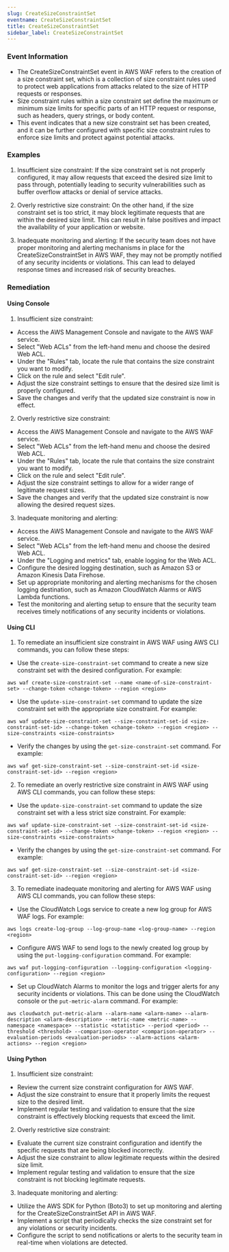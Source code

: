 ```yaml
--- 
slug: CreateSizeConstraintSet
eventname: CreateSizeConstraintSet
title: CreateSizeConstraintSet
sidebar_label: CreateSizeConstraintSet
---
```

                       
### Event Information

- The CreateSizeConstraintSet event in AWS WAF refers to the creation of a size constraint set, which is a collection of size constraint rules used to protect web applications from attacks related to the size of HTTP requests or responses.
- Size constraint rules within a size constraint set define the maximum or minimum size limits for specific parts of an HTTP request or response, such as headers, query strings, or body content.
- This event indicates that a new size constraint set has been created, and it can be further configured with specific size constraint rules to enforce size limits and protect against potential attacks.


### Examples

1. Insufficient size constraint: If the size constraint set is not properly configured, it may allow requests that exceed the desired size limit to pass through, potentially leading to security vulnerabilities such as buffer overflow attacks or denial of service attacks.

2. Overly restrictive size constraint: On the other hand, if the size constraint set is too strict, it may block legitimate requests that are within the desired size limit. This can result in false positives and impact the availability of your application or website.

3. Inadequate monitoring and alerting: If the security team does not have proper monitoring and alerting mechanisms in place for the CreateSizeConstraintSet in AWS WAF, they may not be promptly notified of any security incidents or violations. This can lead to delayed response times and increased risk of security breaches.

### Remediation

#### Using Console

1. Insufficient size constraint:
- Access the AWS Management Console and navigate to the AWS WAF service.
- Select "Web ACLs" from the left-hand menu and choose the desired Web ACL.
- Under the "Rules" tab, locate the rule that contains the size constraint you want to modify.
- Click on the rule and select "Edit rule".
- Adjust the size constraint settings to ensure that the desired size limit is properly configured.
- Save the changes and verify that the updated size constraint is now in effect.

2. Overly restrictive size constraint:
- Access the AWS Management Console and navigate to the AWS WAF service.
- Select "Web ACLs" from the left-hand menu and choose the desired Web ACL.
- Under the "Rules" tab, locate the rule that contains the size constraint you want to modify.
- Click on the rule and select "Edit rule".
- Adjust the size constraint settings to allow for a wider range of legitimate request sizes.
- Save the changes and verify that the updated size constraint is now allowing the desired request sizes.

3. Inadequate monitoring and alerting:
- Access the AWS Management Console and navigate to the AWS WAF service.
- Select "Web ACLs" from the left-hand menu and choose the desired Web ACL.
- Under the "Logging and metrics" tab, enable logging for the Web ACL.
- Configure the desired logging destination, such as Amazon S3 or Amazon Kinesis Data Firehose.
- Set up appropriate monitoring and alerting mechanisms for the chosen logging destination, such as Amazon CloudWatch Alarms or AWS Lambda functions.
- Test the monitoring and alerting setup to ensure that the security team receives timely notifications of any security incidents or violations.

#### Using CLI

1. To remediate an insufficient size constraint in AWS WAF using AWS CLI commands, you can follow these steps:

- Use the `create-size-constraint-set` command to create a new size constraint set with the desired configuration. For example:
```
aws waf create-size-constraint-set --name <name-of-size-constraint-set> --change-token <change-token> --region <region>
```

- Use the `update-size-constraint-set` command to update the size constraint set with the appropriate size constraint. For example:
```
aws waf update-size-constraint-set --size-constraint-set-id <size-constraint-set-id> --change-token <change-token> --region <region> --size-constraints <size-constraints>
```

- Verify the changes by using the `get-size-constraint-set` command. For example:
```
aws waf get-size-constraint-set --size-constraint-set-id <size-constraint-set-id> --region <region>
```

2. To remediate an overly restrictive size constraint in AWS WAF using AWS CLI commands, you can follow these steps:

- Use the `update-size-constraint-set` command to update the size constraint set with a less strict size constraint. For example:
```
aws waf update-size-constraint-set --size-constraint-set-id <size-constraint-set-id> --change-token <change-token> --region <region> --size-constraints <size-constraints>
```

- Verify the changes by using the `get-size-constraint-set` command. For example:
```
aws waf get-size-constraint-set --size-constraint-set-id <size-constraint-set-id> --region <region>
```

3. To remediate inadequate monitoring and alerting for AWS WAF using AWS CLI commands, you can follow these steps:

- Use the CloudWatch Logs service to create a new log group for AWS WAF logs. For example:
```
aws logs create-log-group --log-group-name <log-group-name> --region <region>
```

- Configure AWS WAF to send logs to the newly created log group by using the `put-logging-configuration` command. For example:
```
aws waf put-logging-configuration --logging-configuration <logging-configuration> --region <region>
```

- Set up CloudWatch Alarms to monitor the logs and trigger alerts for any security incidents or violations. This can be done using the CloudWatch console or the `put-metric-alarm` command. For example:
```
aws cloudwatch put-metric-alarm --alarm-name <alarm-name> --alarm-description <alarm-description> --metric-name <metric-name> --namespace <namespace> --statistic <statistic> --period <period> --threshold <threshold> --comparison-operator <comparison-operator> --evaluation-periods <evaluation-periods> --alarm-actions <alarm-actions> --region <region>
```

#### Using Python

1. Insufficient size constraint:
- Review the current size constraint configuration for AWS WAF.
- Adjust the size constraint to ensure that it properly limits the request size to the desired limit.
- Implement regular testing and validation to ensure that the size constraint is effectively blocking requests that exceed the limit.

2. Overly restrictive size constraint:
- Evaluate the current size constraint configuration and identify the specific requests that are being blocked incorrectly.
- Adjust the size constraint to allow legitimate requests within the desired size limit.
- Implement regular testing and validation to ensure that the size constraint is not blocking legitimate requests.

3. Inadequate monitoring and alerting:
- Utilize the AWS SDK for Python (Boto3) to set up monitoring and alerting for the CreateSizeConstraintSet API in AWS WAF.
- Implement a script that periodically checks the size constraint set for any violations or security incidents.
- Configure the script to send notifications or alerts to the security team in real-time when violations are detected.


 